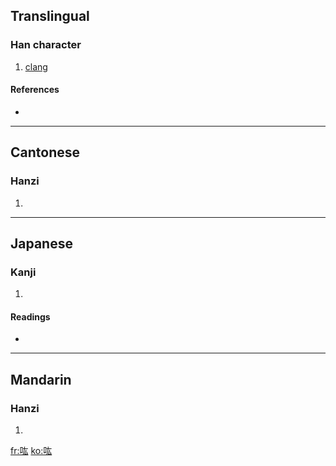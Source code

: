 ==Translingual==

===Han character===
{{Han char|rn=30|rad=口|as=04|sn=7|four=6403<sub>2</sub>|canj=口大戈 (RKI)}}

# [[clang]]

====References====
* {{Han ref|kx=0178.240|dkj=03360|dj=0396.100|hdz=10587.070|uh=5430|ud=21552|bh=CA76|bd=51830}}

----

==Cantonese==

===Hanzi===
{{yue-hanzi|jyut=|y=wang4}}

# {{defn|Cantonese}}

----

==Japanese==

===Kanji===
{{ja-kanji|grade=|rs=口04}}

# {{defn|Japanese}}

====Readings====
* {{ja-readings|on=[[こう]] (kō)|kun=}}

----

==Mandarin==

===Hanzi===
{{cmn-hanzi|pin=[[hóng]] ([[hong2]])|wg=hung<sup>2</sup>}}

# {{defn|Mandarin}}

[[fr:吰]]
[[ko:吰]]